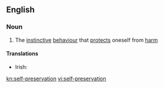 ==English==

===Noun===
{{wikipedia}}
{{en-noun|sg=[[self]]-[[preservation]]|-}}

# The [[instinctive]] [[behaviour]] that [[protect]]s oneself from [[harm]]

====Translations====
* Irish: {{t-|ga|féinchaomhnú|m}}

[[kn:self-preservation]]
[[vi:self-preservation]]
